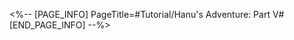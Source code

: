<%-- [PAGE_INFO]
PageTitle=#Tutorial/Hanu's Adventure: Part V#
[END_PAGE_INFO] --%>
{{Tutorial
|sort      = 606101
|title     = Hanu's Adventure: Part V
|subtitle  = 
|type      = Adventure
|about     = 
|image1    = Tutorial Hanu's Adventure Part V 1.png{{subst:void|<!--$UPLOAD:<<SpriteOutput/TutorialPic/TutorialPage_606101.png>-<Tutorial Hanu's Adventure Part V 1.png>-<Tutorial Files>>-->}}
|text1     = As the boss of Dreamville, it is a basic requirement to adjust yourself to the situation. If needed, you can hide in the box to avoid Boss Stone's lackeys.
}}